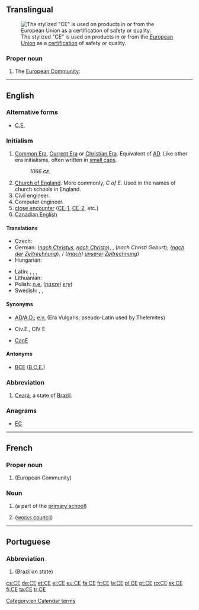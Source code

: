 {{also|Appendix:Variations of "ce"}}
==Translingual==
[[File:Conformité_Européenne_(logo).svg|thumb|The stylized "CE" is used on products in or from the [[European Union]] as a [[certification]] of safety or quality.]]

===Proper noun===
{{mul-proper noun}}

# The [[European Community]]: {{abbreviation of|Communauté Européenne|lang=mul|nocap=1}}

----

==English==

===Alternative forms===
* {{qualifier|time}} [[C.E.]]

===Initialism===
{{rfc-header|Initialism}}
{{head|en|initialism}}

# [[Common Era]], [[Current Era]] or [[Christian Era]]. Equivalent of [[AD]]. Like other era initialisms, often written in [[small caps]].
#: ''1066 '''<small>CE</small>'''.''
# [[Church of England]]. More commonly, ''C of E''. Used in the names of church schools in England.
# Civil engineer.
# Computer engineer.
# [[close encounter]] ([[CE-1]], [[CE-2]], etc.)
# [[Canadian English]]

====Translations====
{{trans-top|Common/Current/Christian Era}}
* Czech: {{t+|cs|n. l.}}
* German: {{t+|de|n. Chr.}} (''[[nach Christus]], [[nach Christo]]''), {{t|de|n. Chr. Geb.}}, {{t|de|n. Chr. G.}} (''nach Christi Geburt''); {{t+|de|n. d. Z.}} (''[[nach]] [[der]] [[Zeitrechnung]]''), {{t+|de|n. u. Z.}}/{{t+|de|u. Z.}} (''([[nach]]) [[unserer]] [[Zeitrechnung]]'')
* Hungarian: {{t+|hu|i. sz.}}
{{trans-mid}}
* Latin: {{t+|la|p. Chr. n.}}, {{t+|la|p. Chr.}}, {{t|la|A. D.}}, {{t+|la|AD}}
* Lithuanian: {{t|lt|m.e.}} {{qualifier|mūsų eros}}
* Polish: [[n.e.]] (''[[naszej]] [[ery]]'')
* Swedish: {{t+|sv|vt}} {{qualifier|vår tideräkning}}, {{t+|sv|v.t.}} {{qualifier|vår tideräkning}}, {{t+|sv|e.v.t.}} {{qualifier|enligt vår tideräkning}}
{{trans-bottom}}

====Synonyms====
* {{qualifier|time}} [[AD]]/[[A.D.]]; [[e.v.]] (Era Vulgaris; pseudo-Latin used by Thelemites)
* {{qualifier|Civil engineer}} Civ.E., CIV E
* {{qualifier|Canadian English}} [[CanE]]

====Antonyms====
* {{qualifier|time}} [[BCE]] ([[B.C.E.]])

===Abbreviation===
{{rfc-header|Abbreviation}}
{{head|en|abbreviation}}

# [[Ceará]], a state of [[Brazil]].

===Anagrams===
* [[EC#English|EC]]

[[Category:en:Calendar terms]]

----

==French==

===Proper noun===
{{fr-proper noun|f}}

# {{abbreviation of|Communauté Européenne|lang=fr|nodot=1}} (European Community)

===Noun===
{{head|fr|noun|g=m|invariable}}

# {{abbreviation of|cours élémentaire|lang=fr|nodot=1}} (a part of the [[primary school]])
# {{abbreviation of|comité d’entreprise|lang=fr|nodot=1}} ([[works council]])

----

==Portuguese==

===Abbreviation===
{{rfc-header|Abbreviation}}
{{head|pt|abbreviation}}

# {{abbreviation of|Ceará|lang=pt}} (Brazilian state)

[[cs:CE]]
[[de:CE]]
[[et:CE]]
[[el:CE]]
[[eu:CE]]
[[fa:CE]]
[[fr:CE]]
[[la:CE]]
[[pl:CE]]
[[pt:CE]]
[[ro:CE]]
[[sk:CE]]
[[fi:CE]]
[[ta:CE]]
[[tr:CE]]